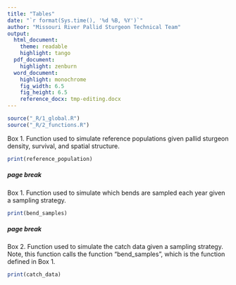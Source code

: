 ```yaml
---
title: "Tables"
date: "`r format(Sys.time(), '%d %B, %Y')`"
author: "Missouri River Pallid Sturgeon Technical Team"
output:  
  html_document:
    theme: readable
    highlight: tango
  pdf_document:
    highlight: zenburn 
  word_document:
    highlight: monochrome
    fig_width: 6.5  
    fig_height: 6.5 
    reference_docx: tmp-editing.docx
---
```


<!--
rmarkdown::render("_Report-5-03-appendix",output_format='word_document')# build page
-->

```r
source("_R/1_global.R")
source("_R/2_functions.R")
```



Box 1. Function used to simulate reference populations given pallid 
sturgeon density, survival, and spatial structure. 


```r
print(reference_population)
```


##### page break



Box 1. Function used to simulate which bends are sampled each year given 
a sampling strategy. 

```r
print(bend_samples)
```

##### page break

Box 2. Function used to simulate the catch data given a sampling 
strategy. Note, this function calls the function "bend_samples", which 
is the function defined in Box 1. 


```r
print(catch_data)
```

